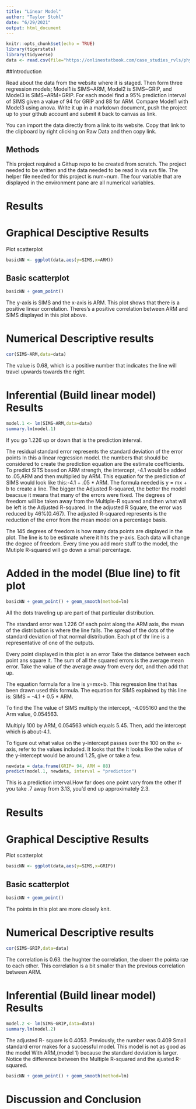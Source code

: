 ```yaml
---
title: "Linear Model"
author: "Taylor Stohl"
date: "6/29/2021"
output: html_document
---
```


```r
knitr::opts_chunk$set(echo = TRUE)
library(tigerstats)
library(tidyverse)
data <- read.csv(file="https://onlinestatbook.com/case_studies_rvls/physical_strength/data.txt",sep="",header=TRUE)  
```


##Introduction

Read about the data from the website where it is staged.  Then form three regression models; Model1 is SIMS~ARM, Model2 is SIMS~GRIP, and Model3 is SIMS~ARM+GRIP. For each model find a 95% prediction interval of SIMS given a value of 94  for GRIP and 88 for ARM. Compare Model1 with Model3 using anova. Write it up in a markdown document, push the project up to your github account and submit it back to canvas as link. 


You can import the data directly from a link to its website.  Copy that link to the clipboard by right clicking on Raw Data and then copy link.


## Methods

This project required a Githup repo to be created from scratch. The project needed to be written and the data needed to be read in via svs file. The helper file needed for this project is num~num. The four variable that are displayed in the environment pane are all numerical variables.

# Results

# Graphical Desciptive Results

Plot scatterplot


```r
basicNN <- ggplot(data,aes(y=SIMS,x=ARM))
```
## Basic scatterplot

```r
basicNN + geom_point()
```
  
  
The y-axis is SIMS and the x-axis is ARM. This plot shows that there is a positive linear correlation. Theres's a positive correlation between ARM and SIMS displayed in this plot above.


# Numerical Descriptive results

```r
cor(SIMS~ARM,data=data)
```

The value is 0.68, which is a positive number that indicates the line will travel upwards towards the right.




# Inferential  (Build linear model) Results
  
```r
model.1 <- lm(SIMS~ARM,data=data)
summary.lm(model.1)
```
If you go 1.226 up or down that is the prediction interval.

 The residual standard error represents the standard deviation of the  error points
In this a linear regression model. the numbers that should be considered to create the prediction equation are the estimate coefficients. To predict SITS based on ARM strength, the intercept, -4.1 would be added to .05,ARM and then multiplied by ARM. 
This equation for the prediction of SIMS would look like this:-4.1 + .05 * ARM.
The formula needed is y = mx + b to create a line. The bigger the Adjusted R-squared, the better the model beacsue it means that many of the errors were fixed. The degrees of freedom will be taken away from the Multiple-R squared and then what will be left is the Adjusted R-squared.
In the adjusted R Square, the error was reduced by 46%(0.467).
The adjusted R-squared represents is the reduction of the error from the mean model on a percentage basis.

The 145 degrees of freedom is how many data points are displayed in the plot. 
The line is to be estimate where it hits the y-axis. Each data will change the degree of freedom. Every time you add more stuff to the model, the Mutiple R-squared will go down a small percentage.



# Added in the model (Blue line) to fit plot
  
```r
basicNN + geom_point() + geom_smooth(method=lm)
``` 

All the dots traveling up are part of that particular distribution. 

The standard error was 1.226
 Of each point along the ARM axis, the mean of the distribution is where the line falls. 
The spread of the dots of the standard deviation of that normal distribution. 
Each pt of thr line is a representative of one of the outputs.

Every point displayed in this plot is an error Take the distance between each point ans square it. The sum of all the squared errors is the average mean error. Take the value of the average away from every dot, and then add that up.


The equation formula for a line is y=mx+b. This regression line that has been drawn used this formula. The equation for SIMS explained by this line is:
SIMS = -4.1 + 0.5 * ARM.

To find the The value of SIMS multiply the intercept, -4.095160 and the the Arm value, 0.054563.

Multiply 100 by ARM, 0.054563 which equals 5.45. Then, add the intercept which is  about-4.1.

To figure out what value on the y-intercept passes over the 100 on the x-axis, refer to the values included. It looks that the It looks like the value of the y-intercept would be around 1.25, give or take a few.



```r
newdata = data.frame(GRIP= 94, ARM = 88)
predict(model.1, newdata, interval = "prediction")
```
This is a prediction interval.How far does one point vary from the other
If you take .7 away from 3.13, you'd end up approximately 2.3.







# Results

# Graphical Desciptive Results

Plot scatterplot


```r
basicNN <- ggplot(data,aes(y=SIMS,x=GRIP))
```
## Basic scatterplot

```r
basicNN + geom_point()
```


The points in this plot are more closely knit.

# Numerical Descriptive results

```r
cor(SIMS~GRIP,data=data)
```

The correlation is 0.63. the hughter the correlation, the cloerr the pointa rae to each other. This correlation is a bit smaller than the previous correlation between ARM.

# Inferential  (Build linear model) Results
  
```r
model.2 <- lm(SIMS~GRIP,data=data)
summary.lm(model.2)
```

The adjusted R- square is 0.4053. Previously, the number was 0.409
Small standard error makes for a successful model. This model is not as good as the model With ARM,(model 1) because the standard deviation is larger. Notice the difference between the Multiple R-squared and the ajusted R-squared.



```r
basicNN + geom_point() + geom_smooth(method=lm)
``` 




# Discussion and Conclusion







